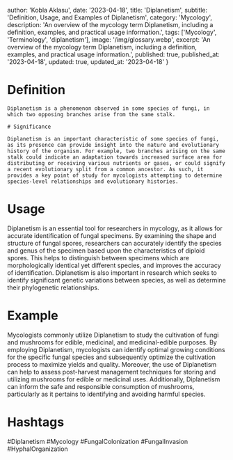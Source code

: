 
  author: 'Kobla Aklasu',
  date: '2023-04-18',
  title: 'Diplanetism',
  subtitle: 'Definition, Usage, and Examples of Diplanetism',
  category: 'Mycology',
  description: 'An overview of the mycology term Diplanetism, including a definition, examples, and practical usage information.',
  tags: ['Mycology', 'Terminology', 'diplanetism'],
  image: '/img/glossary.webp',
  excerpt: 'An overview of the mycology term Diplanetism, including a definition, examples, and practical usage information.',
  published: true,
  published_at: '2023-04-18',
  updated: true,
  updated_at: '2023-04-18'
}




# Definition
    
    Diplanetism is a phenomenon observed in some species of fungi, in which two opposing branches arise from the same stalk.
    
    # Significance
    
    Diplanetism is an important characteristic of some species of fungi, as its presence can provide insight into the nature and evolutionary history of the organism. For example, two branches arising on the same stalk could indicate an adaptation towards increased surface area for distributing or receiving various nutrients or gases, or could signify a recent evolutionary split from a common ancestor. As such, it provides a key point of study for mycologists attempting to determine species-level relationships and evolutionary histories.

# Usage

Diplanetism is an essential tool for researchers in mycology, as it allows for accurate identification of fungal specimens. By examining the shape and structure of fungal spores, researchers can accurately identify the species and genus of the specimen based upon the characteristics of diploid spores. This helps to distinguish between specimens which are morphologically identical yet different species, and improves the accuracy of identification. Diplanetism is also important in research which seeks to identify significant genetic variations between species, as well as determine their phylogenetic relationships.

# Example

Mycologists commonly utilize Diplanetism to study the cultivation of fungi and mushrooms for edible, medicinal, and medicinal-edible purposes. By employing Diplanetism, mycologists can identify optimal growing conditions for the specific fungal species and subsequently optimize the cultivation process to maximize yields and quality. Moreover, the use of Diplanetism can help to assess post-harvest management techniques for storing and utilizing mushrooms for edible or medicinal uses. Additionally, Diplanetism can inform the safe and responsible consumption of mushrooms, particularly as it pertains to identifying and avoiding harmful species.

# Hashtags

#Diplanetism #Mycology #FungalColonization #FungalInvasion #HyphalOrganization

